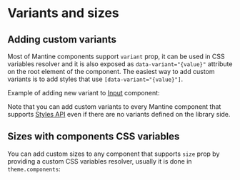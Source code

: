 

# Variants and sizes

## Adding custom variants

Most of Mantine components support `variant` prop, it can be used in CSS variables resolver
and it is also exposed as `data-variant="{value}"` attribute on the root element of the component.
The easiest way to add custom variants is to add styles that use `[data-variant="{value}"]`.

Example of adding new variant to [Input](/core/input) component:

<Demo data={StylesDemos.customVariant} />

Note that you can add custom variants to every Mantine component that supports [Styles API](/styles/api)
even if there are no variants defined on the library side.

## Sizes with components CSS variables

You can add custom sizes to any component that supports `size` prop by providing a custom
CSS variables resolver, usually it is done in `theme.components`:

<Demo data={StylesDemos.vars} />
